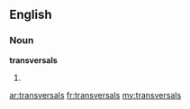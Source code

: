 ==English==

===Noun===
'''transversals'''

# {{plural of|[[transversal]]}}

[[ar:transversals]]
[[fr:transversals]]
[[my:transversals]]